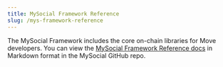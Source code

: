 ```yaml
---
title: MySocial Framework Reference
slug: /mys-framework-reference
---
```


The MySocial Framework includes the core on-chain libraries for Move developers. You can view the [MySocial Framework Reference docs](https://github.com/MystenLabs/mys/tree/main/crates/mys-framework/docs) in Markdown format in the MySocial GitHub repo.
